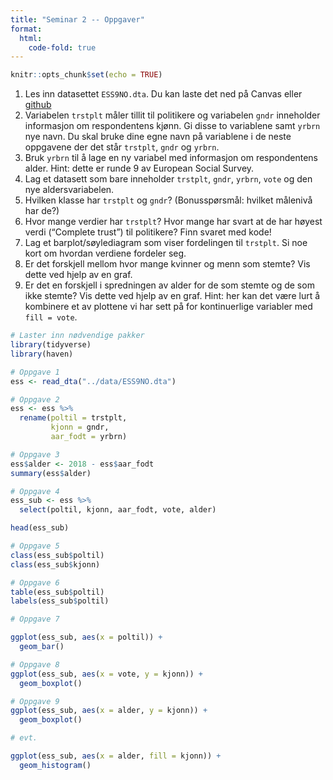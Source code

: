 ```yaml
---
title: "Seminar 2 -- Oppgaver"
format: 
  html:
    code-fold: true
---
```


```r
knitr::opts_chunk$set(echo = TRUE)
```

1. Les inn datasettet `ESS9NO.dta`. Du kan laste det ned på Canvas eller [github](https://github.com/martigso/STV1020/raw/main/data/ESS9NO.dta)
2. Variabelen `trstplt` måler tillit til politikere og variabelen `gndr` inneholder informasjon om respondentens kjønn. Gi disse to variablene samt `yrbrn` nye navn. Du skal bruke dine egne navn på variablene i de neste oppgavene der det står `trstplt`, `gndr` og `yrbrn`. 
3. Bruk `yrbrn` til å lage en ny variabel med informasjon om respondentens alder. Hint: dette er runde 9 av European Social Survey.
4. Lag et datasett som bare inneholder `trstplt`, `gndr`, `yrbrn`, `vote` og den nye aldersvariabelen.
5. Hvilken klasse har `trstplt` og `gndr`? (Bonusspørsmål: hvilket målenivå har de?)
6. Hvor mange verdier har `trstplt`? Hvor mange har svart at de har høyest verdi ("Complete trust") til politikere? Finn svaret med kode!
7. Lag et barplot/søylediagram som viser fordelingen til `trstplt`. Si noe kort om hvordan verdiene fordeler seg. 
8. Er det forskjell mellom hvor mange kvinner og menn som stemte? Vis dette ved hjelp av en graf. 
9. Er det en forskjell i spredningen av alder for de som stemte og de som ikke stemte? Vis dette ved hjelp av en graf. Hint: her kan det være lurt å kombinere et av plottene vi har sett på for kontinuerlige variabler med `fill = vote`.  


```r
# Laster inn nødvendige pakker
library(tidyverse)
library(haven)

# Oppgave 1
ess <- read_dta("../data/ESS9NO.dta")

# Oppgave 2
ess <- ess %>% 
  rename(poltil = trstplt,
         kjonn = gndr,
         aar_fodt = yrbrn)

# Oppgave 3
ess$alder <- 2018 - ess$aar_fodt
summary(ess$alder)

# Oppgave 4
ess_sub <- ess %>% 
  select(poltil, kjonn, aar_fodt, vote, alder)

head(ess_sub)

# Oppgave 5
class(ess_sub$poltil)
class(ess_sub$kjonn)

# Oppgave 6
table(ess_sub$poltil)
labels(ess_sub$poltil)

# Oppgave 7

ggplot(ess_sub, aes(x = poltil)) +
  geom_bar()

# Oppgave 8
ggplot(ess_sub, aes(x = vote, y = kjonn)) +
  geom_boxplot()

# Oppgave 9
ggplot(ess_sub, aes(x = alder, y = kjonn)) +
  geom_boxplot()

# evt.

ggplot(ess_sub, aes(x = alder, fill = kjonn)) +
  geom_histogram()
```